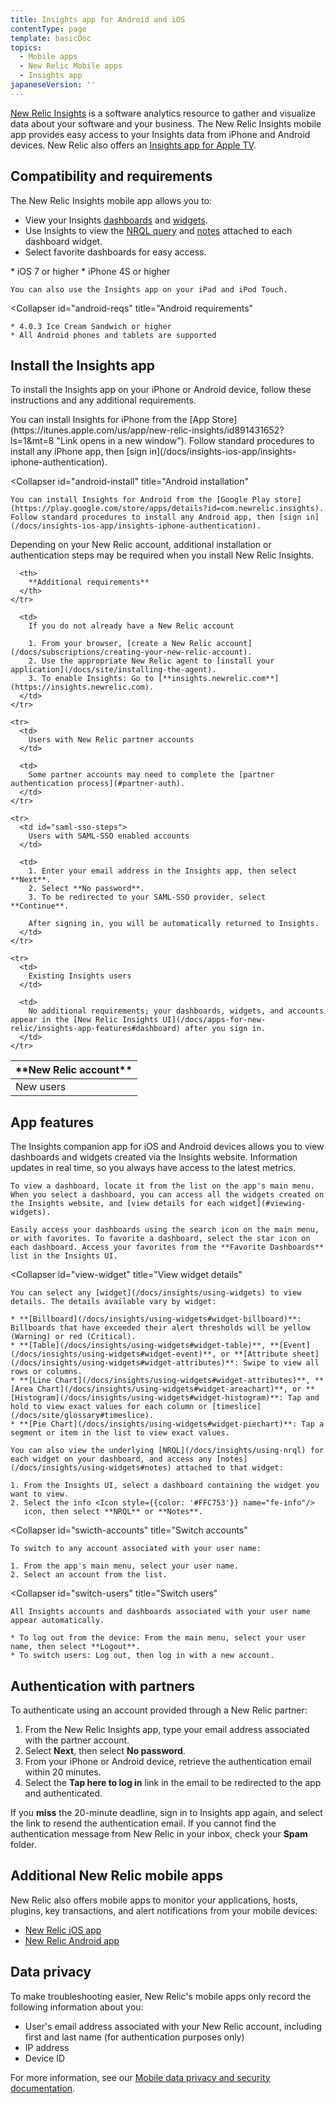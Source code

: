 ```yaml
---
title: Insights app for Android and iOS
contentType: page
template: basicDoc
topics:
  - Mobile apps
  - New Relic Mobile apps
  - Insights app
japaneseVersion: ''
---
```


[New Relic Insights](/docs/insights/new-relic-insights/understanding-insights/new-relic-insights) is a software analytics resource to gather and visualize data about your software and your business. The New Relic Insights mobile app provides easy access to your Insights data from iPhone and Android devices. New Relic also offers an [Insights app for Apple TV](/docs/mobile-monitoring/new-relic-mobile-apps/insights-app/insights-app-apple-tv).

## Compatibility and requirements

The New Relic Insights mobile app allows you to:

* View your Insights [dashboards](/docs/insights/viewing-dashboards) and [widgets](/docs/insights/using-widgets).
* Use Insights to view the [NRQL query](/docs/insights/using-nrql) and [notes](/docs/insights/using-widgets#notes) attached to each dashboard widget.
* Select favorite dashboards for easy access.

<CollapserGroup>
  <Collapser
    id="iphone-reqs"
    title="iPhone requirements"
  >
    * iOS 7 or higher
    * iPhone 4S or higher

    You can also use the Insights app on your iPad and iPod Touch.
  </Collapser>

  <Collapser
    id="android-reqs"
    title="Android requirements"
  >
    * 4.0.3 Ice Cream Sandwich or higher
    * All Android phones and tablets are supported
  </Collapser>
</CollapserGroup>

## Install the Insights app

To install the Insights app on your iPhone or Android device, follow these instructions and any additional requirements.

<CollapserGroup>
  <Collapser
    id="iphone-install"
    title="iPhone installation"
  >
    You can install Insights for iPhone from the [App Store](https://itunes.apple.com/us/app/new-relic-insights/id891431652?ls=1&mt=8 "Link opens in a new window"). Follow standard procedures to install any iPhone app, then [sign in](/docs/insights-ios-app/insights-iphone-authentication).
  </Collapser>

  <Collapser
    id="android-install"
    title="Android installation"
  >
    You can install Insights for Android from the [Google Play store](https://play.google.com/store/apps/details?id=com.newrelic.insights). Follow standard procedures to install any Android app, then [sign in](/docs/insights-ios-app/insights-iphone-authentication).
  </Collapser>
</CollapserGroup>

Depending on your New Relic account, additional installation or authentication steps may be required when you install New Relic Insights.

<Table>
  <thead>
    <tr>
      <th width={200}>
        **New Relic account**
      </th>

      <th>
        **Additional requirements**
      </th>
    </tr>
  </thead>

  <tbody>
    <tr>
      <td>
        New users
      </td>

      <td>
        If you do not already have a New Relic account

        1. From your browser, [create a New Relic account](/docs/subscriptions/creating-your-new-relic-account).
        2. Use the appropriate New Relic agent to [install your application](/docs/site/installing-the-agent).
        3. To enable Insights: Go to [**insights.newrelic.com**](https://insights.newrelic.com).
      </td>
    </tr>

    <tr>
      <td>
        Users with New Relic partner accounts
      </td>

      <td>
        Some partner accounts may need to complete the [partner authentication process](#partner-auth).
      </td>
    </tr>

    <tr>
      <td id="saml-sso-steps">
        Users with SAML-SSO enabled accounts
      </td>

      <td>
        1. Enter your email address in the Insights app, then select **Next**.
        2. Select **No password**.
        3. To be redirected to your SAML-SSO provider, select **Continue**.

        After signing in, you will be automatically returned to Insights.
      </td>
    </tr>

    <tr>
      <td>
        Existing Insights users
      </td>

      <td>
        No additional requirements; your dashboards, widgets, and accounts appear in the [New Relic Insights UI](/docs/apps-for-new-relic/insights-app-features#dashboard) after you sign in.
      </td>
    </tr>
  </tbody>
</Table>

## App features

<CollapserGroup>
  <Collapser
    id="view-dashboards"
    title="View dashboards"
  >
    The Insights companion app for iOS and Android devices allows you to view dashboards and widgets created via the Insights website. Information updates in real time, so you always have access to the latest metrics.

    To view a dashboard, locate it from the list on the app's main menu. When you select a dashboard, you can access all the widgets created on the Insights website, and [view details for each widget](#viewing-widgets).

    Easily access your dashboards using the search icon on the main menu, or with favorites. To favorite a dashboard, select the star icon on each dashboard. Access your favorites from the **Favorite Dashboards** list in the Insights UI.
  </Collapser>

  <Collapser
    id="view-widget"
    title="View widget details"
  >
    You can select any [widget](/docs/insights/using-widgets) to view details. The details available vary by widget:

    * **[Billboard](/docs/insights/using-widgets#widget-billboard)**: Billboards that have exceeded their alert thresholds will be yellow (Warning) or red (Critical).
    * **[Table](/docs/insights/using-widgets#widget-table)**, **[Event](/docs/insights/using-widgets#widget-event)**, or **[Attribute sheet](/docs/insights/using-widgets#widget-attributes)**: Swipe to view all rows or columns.
    * **[Line Chart](/docs/insights/using-widgets#widget-attributes)**, **[Area Chart](/docs/insights/using-widgets#widget-areachart)**, or **[Histogram](/docs/insights/using-widgets#widget-histogram)**: Tap and hold to view exact values for each column or [timeslice](/docs/site/glossary#timeslice).
    * **[Pie Chart](/docs/insights/using-widgets#widget-piechart)**: Tap a segment or item in the list to view exact values.

    You can also view the underlying [NRQL](/docs/insights/using-nrql) for each widget on your dashboard, and access any [notes](/docs/insights/using-widgets#notes) attached to that widget:

    1. From the Insights UI, select a dashboard containing the widget you want to view.
    2. Select the info <Icon style={{color: '#FFC753'}} name="fe-info"/>
       icon, then select **NRQL** or **Notes**.
  </Collapser>

  <Collapser
    id="swicth-accounts"
    title="Switch accounts"
  >
    To switch to any account associated with your user name:

    1. From the app's main menu, select your user name.
    2. Select an account from the list.
  </Collapser>

  <Collapser
    id="switch-users"
    title="Switch users"
  >
    All Insights accounts and dashboards associated with your user name appear automatically.

    * To log out from the device: From the main menu, select your user name, then select **Logout**.
    * To switch users: Log out, then log in with a new account.
  </Collapser>
</CollapserGroup>

## Authentication with partners

To authenticate using an account provided through a New Relic partner:

1. From the New Relic Insights app, type your email address associated with the partner account.
2. Select **Next**, then select **No password**.
3. From your iPhone or Android device, retrieve the authentication email within 20 minutes.
4. Select the **Tap here to log in** link in the email to be redirected to the app and authenticated.

If you **miss** the 20-minute deadline, sign in to Insights app again, and select the link to resend the authentication email. If you cannot find the authentication message from New Relic in your inbox, check your **Spam** folder.

## Additional New Relic mobile apps

New Relic also offers mobile apps to monitor your applications, hosts, plugins, key transactions, and alert notifications from your mobile devices:

* [New Relic iOS app](/docs/apps-for-new-relic/new-relic-ios-app)
* [New Relic Android app](/docs/apps-for-new-relic/new-relic-android-app)

## Data privacy

To make troubleshooting easier, New Relic's mobile apps only record the following information about you:

* User's email address associated with your New Relic account, including first and last name (for authentication purposes only)
* IP address
* Device ID

For more information, see our [Mobile data privacy and security documentation](/docs/mobile-monitoring/new-relic-mobile/get-started/security-mobile-apps).
